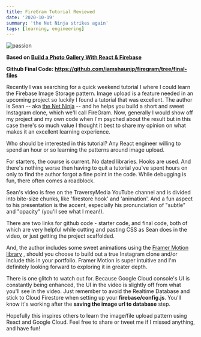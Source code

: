 ```yaml
---
title: FireGram Tutorial Reviewed
date: '2020-10-19'
summary: 'the Net Ninja strikes again'
tags: [learning, engineering]
---
```


![passion](/static/images/jakob-owens-unsplash.jpg)

**Based on [Build a Photo Gallery With React & Firebase](https://youtu.be/vUe91uOx7R0)**

**Github Final Code: https://github.com/iamshaunjp/firegram/tree/final-files**

Recently I was searching for a quick weekend tutorial I where I could learn the Firebase Image Storage pattern. Image upload is a feature needed in an upcoming project so luckily I found a tutorial that was excellent. The author is Sean -- aka [the Net Ninja](https://www.youtube.com/channel/UCW5YeuERMmlnqo4oq8vwUpg) -- and he helps you build a short and sweet Instagram clone, which we'll call FireGram. Now, generally I would show off my project and my own code when I'm psyched about the result but in this case there's so much value I thought it best to share my opinion on what makes it an excellent learning experience.

Who should be interested in this tutorial? Any React engineer willing to spend an hour or so learning the patterns around image upload.

For starters, the course is current. No dated libraries. Hooks are used. And there's nothing worse then having to quit a tutorial you've spent hours on only to find the author forgot a fine point in the code. While debugging is fun, there often comes a roadblock.

Sean's video is free on the TraversyMedia YouTube channel and is divided into bite-size chunks, like 'firestore hook' and 'animation'. And a fun aspect to his presentation is the accent, especially his pronunciation of "subtle" and "opacity" (you'll see what I mean!).

There are two links for github code - starter code, and final code, both of which are very helpful while cutting and pasting CSS as Sean does in the video, or just getting the project scaffolded.

And, the author includes some sweet animations using the [Framer Motion library](https://www.framer.com/motion/) , should you choose to build out a true Instagram clone and/or include this in your portfolio. Framer Motion is super intuitive and I'm definitely looking forward to exploring it in greater depth.

There is one glitch to watch out for. Because Google Cloud console's UI is constantly being enhanced, the UI in the video is slightly off from what you'll see in the video. Just remember to avoid the Realtime Database and stick to Cloud Firestore when setting up your **firebase/config.js**. You'll know it's working after the **saving the image url to database** step.

Hopefully this inspires others to learn the image/file upload pattern using React and Google Cloud. Feel free to share or tweet me if I missed anything, and have fun!
